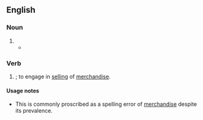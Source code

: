 ==English==

===Noun===
{{en-noun|-}}

# {{alternative spelling of|merchandise|lang=en}}
#* {{quote-book|lang=en|year=1854|author=Henry A. Stern|title=Dawnings of Light in the East|url=https://archive.org/stream/dawningsoflighti00steruoft#page/46/mode/2up|page=46
|passage=They have their stored booths in every bazaar, occupy all the principal caravanseries with their''' merchandize''', and entirely control the business of bankerage and monopolies.}}

===Verb===
{{en-verb|merchandizes|merchandizing|merchandized}}

# {{lb|en|US}} {{alternative spelling of|merchandise|nodot=true|lang=en}}; to engage in [[selling]] of [[merchandise]].

====Usage notes====
* This is commonly proscribed as a spelling error of [[merchandise]] despite its prevalence.
{{unreferenced}}